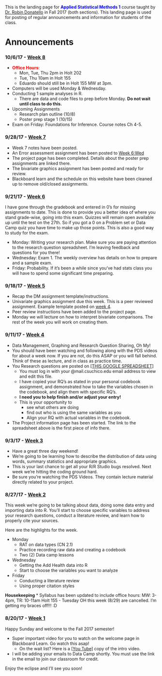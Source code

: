 
This is the landing page for <span style="color:blue">**Applied Statistical Methods 1**</span> course taught by [Dr. Robin Donatello](www.norcalbiostat.com)  in Fall 2017 (both sections). This landing page is used for posting of regular announcements and information for students of the class. 

# Announcements

### 10/6/17 - [Week 8](https://norcalbiostat.github.io/MATH315/wk08.html)

* <span style="color:red">**Office Hours**</span>: 
    - Mon, Tue, Thu 2pm in Holt 202
    - Tue, Thu 10am in Holt 155 
    - Eduardo should still be in Holt 155 MW at 3pm. 
* Computers will be used Monday & Wednesday. 
* Conducting 1 sample analyses in R. 
    - There are data and code files to prep before Monday. **Do not wait until class to do this.** 
* Upcoming Assignments
    - Research plan outline (10/8)
    - Poster prep stage 1 (10/15)
* Exam on Friday: Foundations for Inference. Course notes Ch 4-5. 

### 9/28/17 - [Week 7](https://norcalbiostat.github.io/MATH315/wk07.html)
* Week 7 notes have been posted. 
* An Error assessment assignment has been posted to [Week 6:Wed](https://norcalbiostat.github.io/MATH315/wk06.html#wednesday:_exam_1)
* The project page has been completed. Details about the poster prep assignments are linked there. 
* The bivariate graphics assignment has been posted and ready for review. 
* Blackboard learn and the schedule on this website have been cleaned up to remove old/closed assignments. 


### 9/21/17 - [Week 6](https://norcalbiostat.github.io/MATH315/wk06.html)
I have gone through the gradebook and entered in 0's for missing assignments to date. This is done to provide you a better idea of where you stand grade-wise, going into this exam. Quizzes will remain open available up until the test on the 27th. So if you got a 0 on a Problem set or Data Camp quiz you have time to make up those points. This is also a good way to study for the exam. 


* Monday: Writing your research plan. Make sure you are paying attention to the research question spreadsheet. I'm leaving feedback and questions for you there!
* Wednesday: Exam 1. The weekly overview has details on how to prepare and a sample exam. 
* Friday: Probability. If it's been a while since you've had stats class you will have to spend some significant time preparing. 

### 9/18/17 - [Week 5](https://norcalbiostat.github.io/MATH315/wk05.html)
* Recap the DM assignment template/instructions. 
* Univariate graphics assignment due this week. This is a peer reviewed assignment. Example template posted on [week 4](https://norcalbiostat.github.io/MATH315/wk04.html).
* Peer review instructions have been added to the project page. 
* Monday we will lecture on how to interpret bivariate comparisons. The rest of the week you will work on creating them. 



### 9/11/17 - [Week 4](https://norcalbiostat.github.io/MATH315/wk04.html)
* Data Management, Graphing and Research Question Sharing, Oh My!
* You should have been watching and following along with the PDS videos for about a week now. If you are not, do this ASAP or you will fall behind. Think of these as lecture, and in class as practice time. 
* You Research questions are posted on [[THIS GOOGLE SPREADSHEET]](https://docs.google.com/a/mail.csuchico.edu/spreadsheets/d/17KyM74omyRXPa322ieiU0iv-hjiO7THhAD5TVkI1qgo/edit?usp=sharing)
    - You must log in with your @mail.csuchico.edu email address to view and edit this file. 
    - I have copied your RQ's as stated in your personal codebook assignment, and demonstrated how to take the variables chosen in the codebook, and align them with specific RQ's. 
    - **I need you to help finish and/or adjust your entry!** 
    - This is your opportunity to 
        - see what others are doing
        - find out who is using the same variables as you
        - Align your RQ with actual variables in the codebook. 
* The Project information page has been started. The link to the spreadsheet above is the first piece of info there. 
    

### 9/3/17 - [Week 3](https://norcalbiostat.github.io/MATH315/wk03.html)
* Have a great three day weekend!
* We're going to be learning how to describe the distribution of data using words, summary statistics and appropriate graphics.
* This is your last chance to get all your R/R Studio bugs resolved. Next week we're hitting the coding ground hard. 
* Be sure you're watching the PDS Videos. They contain lecture material directly related to your project. 

### 8/27/17 - [Week 2](https://norcalbiostat.github.io/MATH315/wk02.html)

This week we're going to be talking about data, doing some data entry and importing data into R.
You'll start to choose specific variables to address your research questions, conduct a literature review, and learn how to properly cite your sources. 

Here are the highlights for the week. 

* Monday
    - RAT on data types (CN 2.1)
    - Practice recording raw data and creating a codebook
    - Two (2) Data camp lessons
* Wednesday
    - Getting the Add Health data into R
    - Start to choose the variables you want to analyze
* Friday
    - Conducting a literature review
    - Using proper citation styles

**Housekeeping**
* Syllabus has been updated to include office hours: MW: 3-4pm, TR: 10-11am Holt 155
    - Tuesday OH this week (8/29) are cancelled. I'm getting my braces off!!! :D  

    

### 8/20/17 - [Week 1](https://norcalbiostat.github.io/MATH315/wk01.html)

Happy Sunday and welcome to the Fall 2017 semester! 

* Super important video for you to watch on the welcome page in Blackboard Learn. Go watch this asap!
    - On the wait list? Here is a [[You Tube]](https://www.youtube.com/watch?v=cVQPU59h6OY) copy of the intro video. 
* I will be adding your emails to Data Camp shortly. You must use the link in the email to join our classroom for credit. 

Enjoy the eclipse and I'll see you soon!


